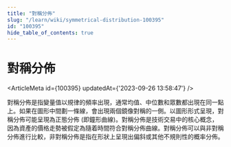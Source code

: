 ```yaml
---
title: "對稱分佈"
slug: "/learn/wiki/symmetrical-distribution-100395"
id: "100395"
hide_table_of_contents: true
---
```



# 對稱分佈

<ArticleMeta id={100395} updatedAt={'2023-09-26 13:58:47'} />
<div className='border-solid border-b border-t-0 my-4 border-[var(--ifm-color-gray-300)]' />

對稱分佈是指變量值以規律的頻率出現，通常均值、中位數和眾數都出現在同一點上。如果在圖形中間劃一條線，會出現兩個鏡像對稱的一側。以圖形形式呈現，對稱分佈可能呈現為正態分佈 (即鐘形曲線)。對稱分佈是技術交易中的核心概念，因為資產的價格走勢被假定為隨着時間符合對稱分佈曲線。對稱分佈可以與非對稱分佈進行比較，非對稱分佈是指在形狀上呈現出偏斜或其他不規則性的概率分佈。
